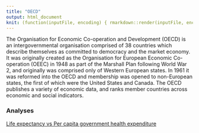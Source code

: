 ```yaml
---
title: "OECD"
output: html_document
knit: (function(inputFile, encoding) { rmarkdown::render(inputFile, encoding = encoding, output_file = file.path(dirname(inputFile), '/docs/index.html')) })
---
```


The Organisation for Economic Co-operation and Development (OECD) is an intergovernmental organisation comprised of 38 countries which describe themselves as committed to democracy and the market economy. It was originally created as the Organisation for European Economic Co-operation (OEEC) in 1948 as part of the Marshall Plan following World War 2, and originally was comprised only of Western European states. In 1961 it was reformed into the OECD and membership was opened to non-European states, the first of which were the United States and Canada. The OECD publishes a variety of economic data, and ranks member countries across economic and social indicators.

### Analyses

[Life expectancy vs Per capita government health expenditure](life-expectancy.html)

